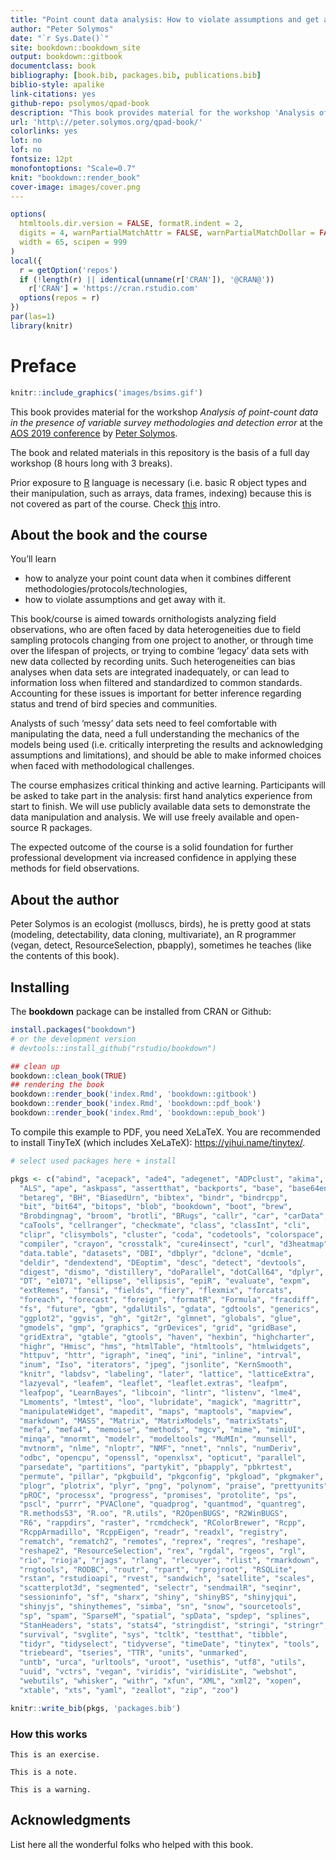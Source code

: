 ```yaml
--- 
title: "Point count data analysis: How to violate assumptions and get away with it"
author: "Peter Solymos"
date: "`r Sys.Date()`"
site: bookdown::bookdown_site
output: bookdown::gitbook
documentclass: book
bibliography: [book.bib, packages.bib, publications.bib]
biblio-style: apalike
link-citations: yes
github-repo: psolymos/qpad-book
description: "This book provides material for the workshop 'Analysis of point-count data in the presence of variable survey methodologies and detection error' at the AOS 2019 conference."
url: 'http\://peter.solymos.org/qpad-book/'
colorlinks: yes
lot: no
lof: no
fontsize: 12pt
monofontoptions: "Scale=0.7"
knit: "bookdown::render_book"
cover-image: images/cover.png
---
```


```r
options(
  htmltools.dir.version = FALSE, formatR.indent = 2,
  digits = 4, warnPartialMatchAttr = FALSE, warnPartialMatchDollar = FALSE,
  width = 65, scipen = 999
)
local({
  r = getOption('repos')
  if (!length(r) || identical(unname(r['CRAN']), '@CRAN@'))
    r['CRAN'] = 'https://cran.rstudio.com' 
  options(repos = r)
})
par(las=1)
library(knitr)
```

# Preface {-#foreword}

```r
knitr::include_graphics('images/bsims.gif')
```

This book provides material for the workshop
*Analysis of point-count data in the presence of variable survey methodologies and detection error*
at the [AOS 2019 conference](https://amornithmeeting.org/)
by [Peter Solymos](http://peter.solymos.org).

The book and related materials in this repository is the basis of a
full day workshop (8 hours long with 3 breaks).

Prior exposure to [R](https://www.r-project.org/) language is necessary
(i.e. basic R object types and their manipulation, such as arrays, data frames, indexing)
because this is not covered as part of the course.
Check [this](_etc/R-basics.pdf) intro.

## About the book and the course {-}

You'll learn

- how to analyze your point count data when it combines different methodologies/protocols/technologies,
- how to violate assumptions and get away with it.

This book/course is aimed towards ornithologists analyzing field observations,
who are often faced by data heterogeneities due to
field sampling protocols changing from one project to another,
or through time over the lifespan of projects, or trying to combine
'legacy' data sets with new data collected by recording units.
Such heterogeneities can bias analyses when data sets are integrated
inadequately, or can lead to information loss when filtered and standardized to
common standards. Accounting for these issues is important for better
inference regarding status and trend of bird species and communities.

Analysts of such 'messy' data sets need to feel comfortable
with manipulating the data, need a full understanding the mechanics of the
models being used (i.e. critically interpreting the results and acknowledging
assumptions and limitations), and should be able to make informed choices when
faced with methodological challenges.

The course emphasizes critical thinking and active learning.
Participants will be asked to take part in the analysis:
first hand analytics experience from start to finish.
We will use publicly available data sets to demonstrate the data manipulation
and analysis. We will use freely available and open-source R packages.

The expected outcome of the course is a solid foundation for further
professional development via increased confidence in applying these methods
for field observations.

## About the author {-}

Peter Solymos is an ecologist (molluscs, birds), he is pretty good at stats (modeling, detectability, data cloning, multivariate), an R programmer (vegan, detect, ResourceSelection, pbapply),
sometimes he teaches (like the contents of this book).

## Installing {-}

The **bookdown** package can be installed from CRAN or Github:

```r
install.packages("bookdown")
# or the development version
# devtools::install_github("rstudio/bookdown")

## clean up 
bookdown::clean_book(TRUE)
## rendering the book
bookdown::render_book('index.Rmd', 'bookdown::gitbook')
bookdown::render_book('index.Rmd', 'bookdown::pdf_book')
bookdown::render_book('index.Rmd', 'bookdown::epub_book')
```

To compile this example to PDF, you need XeLaTeX. You are recommended to install TinyTeX (which includes XeLaTeX): <https://yihui.name/tinytex/>.

```r
# select used packages here + install

pkgs <- c("abind", "acepack", "ade4", "adegenet", "ADPclust", "akima", 
  "ALS", "ape", "askpass", "assertthat", "backports", "base", "base64enc", 
  "betareg", "BH", "BiasedUrn", "bibtex", "bindr", "bindrcpp", 
  "bit", "bit64", "bitops", "blob", "bookdown", "boot", "brew", 
  "Brobdingnag", "broom", "brotli", "BRugs", "callr", "car", "carData", 
  "caTools", "cellranger", "checkmate", "class", "classInt", "cli", 
  "clipr", "clisymbols", "cluster", "coda", "codetools", "colorspace", 
  "compiler", "crayon", "crosstalk", "cure4insect", "curl", "d3heatmap", 
  "data.table", "datasets", "DBI", "dbplyr", "dclone", "dcmle", 
  "deldir", "dendextend", "DEoptim", "desc", "detect", "devtools", 
  "digest", "dismo", "distillery", "doParallel", "dotCall64", "dplyr", 
  "DT", "e1071", "ellipse", "ellipsis", "epiR", "evaluate", "expm", 
  "extRemes", "fansi", "fields", "fiery", "flexmix", "forcats", 
  "foreach", "forecast", "foreign", "formatR", "Formula", "fracdiff", 
  "fs", "future", "gbm", "gdalUtils", "gdata", "gdtools", "generics", 
  "ggplot2", "ggvis", "gh", "git2r", "glmnet", "globals", "glue", 
  "gmodels", "gmp", "graphics", "grDevices", "grid", "gridBase", 
  "gridExtra", "gtable", "gtools", "haven", "hexbin", "highcharter", 
  "highr", "Hmisc", "hms", "htmlTable", "htmltools", "htmlwidgets", 
  "httpuv", "httr", "igraph", "ineq", "ini", "inline", "intrval", 
  "inum", "Iso", "iterators", "jpeg", "jsonlite", "KernSmooth", 
  "knitr", "labdsv", "labeling", "later", "lattice", "latticeExtra", 
  "lazyeval", "leafem", "leaflet", "leaflet.extras", "leafpm", 
  "leafpop", "LearnBayes", "libcoin", "lintr", "listenv", "lme4", 
  "Lmoments", "lmtest", "loo", "lubridate", "magick", "magrittr", 
  "manipulateWidget", "mapedit", "maps", "maptools", "mapview", 
  "markdown", "MASS", "Matrix", "MatrixModels", "matrixStats", 
  "mefa", "mefa4", "memoise", "methods", "mgcv", "mime", "miniUI", 
  "minqa", "mnormt", "modelr", "modeltools", "MuMIn", "munsell", 
  "mvtnorm", "nlme", "nloptr", "NMF", "nnet", "nnls", "numDeriv", 
  "odbc", "opencpu", "openssl", "openxlsx", "opticut", "parallel", 
  "parsedate", "partitions", "partykit", "pbapply", "pbkrtest", 
  "permute", "pillar", "pkgbuild", "pkgconfig", "pkgload", "pkgmaker", 
  "plogr", "plotrix", "plyr", "png", "polynom", "praise", "prettyunits", 
  "pROC", "processx", "progress", "promises", "protolite", "ps", 
  "pscl", "purrr", "PVAClone", "quadprog", "quantmod", "quantreg", 
  "R.methodsS3", "R.oo", "R.utils", "R2OpenBUGS", "R2WinBUGS", 
  "R6", "rappdirs", "raster", "rcmdcheck", "RColorBrewer", "Rcpp", 
  "RcppArmadillo", "RcppEigen", "readr", "readxl", "registry", 
  "rematch", "rematch2", "remotes", "reprex", "reqres", "reshape", 
  "reshape2", "ResourceSelection", "rex", "rgdal", "rgeos", "rgl", 
  "rio", "rioja", "rjags", "rlang", "rlecuyer", "rlist", "rmarkdown", 
  "rngtools", "RODBC", "routr", "rpart", "rprojroot", "RSQLite", 
  "rstan", "rstudioapi", "rvest", "sandwich", "satellite", "scales", 
  "scatterplot3d", "segmented", "selectr", "sendmailR", "seqinr", 
  "sessioninfo", "sf", "sharx", "shiny", "shinyBS", "shinyjqui", 
  "shinyjs", "shinythemes", "simba", "sn", "snow", "sourcetools", 
  "sp", "spam", "SparseM", "spatial", "spData", "spdep", "splines", 
  "StanHeaders", "stats", "stats4", "stringdist", "stringi", "stringr", 
  "survival", "svglite", "sys", "tcltk", "testthat", "tibble", 
  "tidyr", "tidyselect", "tidyverse", "timeDate", "tinytex", "tools", 
  "triebeard", "tseries", "TTR", "units", "unmarked", 
  "untb", "urca", "urltools", "uroot", "usethis", "utf8", "utils", 
  "uuid", "vctrs", "vegan", "viridis", "viridisLite", "webshot", 
  "webutils", "whisker", "withr", "xfun", "XML", "xml2", "xopen", 
  "xtable", "xts", "yaml", "zeallot", "zip", "zoo")

knitr::write_bib(pkgs, 'packages.bib')
```


### How this works {-}


```block2
This is an exercise.
```

```block2
This is a note.
```

```block2
This is a warning.
```


## Acknowledgments {-}

List here all the wonderful folks who helped with this book.

